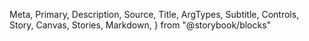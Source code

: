   Meta,
  Primary,
  Description,
  Source,
  Title,
  ArgTypes,
  Subtitle,
  Controls,
  Story,
  Canvas,
  Stories,
  Markdown,
} from "@storybook/blocks"

<Meta of={VerticalSpacing} />

<Title />

<Description of={VerticalSpacing} />

```tsx
import { VerticalSpacing } from "@einride/ui"
```

## Basic

<Description of={VerticalSpacing.Basic} />

<Canvas of={VerticalSpacing.Basic} />

<Controls of={VerticalSpacing.Basic} />
